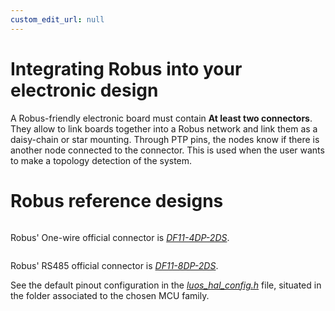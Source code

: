 ```yaml
---
custom_edit_url: null
---
```



# Integrating Robus into your electronic design

A Robus-friendly electronic board must contain **At least two connectors**. They allow to link boards together into a Robus network and link them as a daisy-chain or star mounting. Through PTP pins, the nodes know if there is another node connected to the connector. This is used when the user wants to make a topology detection of the system.

# Robus reference designs

<Tabs>
    <TabItem value="One-wire" label="One-wire">
<div align="center">
  <Image
    sources={{
      light: '/assets/images/Luos_Network_Interface_OW.svg',
      dark: '/assets/images/Luos_Network_Interface_OW-dark.svg',
    }}
  />
</div>

Robus' One-wire official connector is <a href="https://www.hirose.com/en/product/p/CL0543-0533-1-52#" target="_blank" rel="external nofollow">_DF11-4DP-2DS<IconExternalLink width="10"></IconExternalLink>_</a>.

</TabItem>

<TabItem value="RS485" label="RS485">

<div align="center">
  <Image
    sources={{
      light: '/assets/images/Luos_Network_Interface_485.svg',
      dark: '/assets/images/Luos_Network_Interface_485-dark.svg',
    }}
  />
</div>

Robus' RS485 official connector is <a href="https://www.hirose.com/en/product/p/CL0543-0535-7-52" target="_blank" rel="external nofollow">_DF11-8DP-2DS<IconExternalLink width="10"></IconExternalLink>_</a>.

</TabItem>

</Tabs>

See the default pinout configuration in the <a href="https://github.com/Luos-io/luos_engine/tree/main/network/robus/HAL" target="_blank" rel="external nofollow">_luos_hal_config.h<IconExternalLink width="10"></IconExternalLink>_</a> file, situated in the folder associated to the chosen MCU family.
